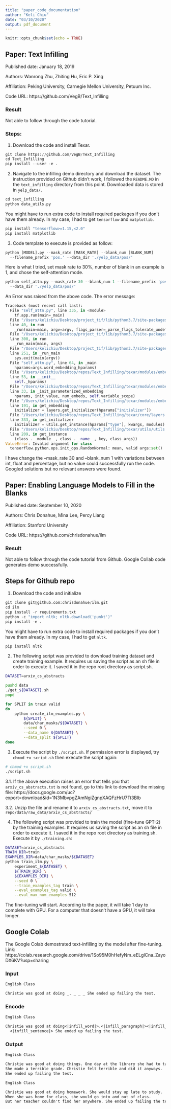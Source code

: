 ```yaml
---
title: "paper_code_documentation"
author: "Keli Chiu"
date: "03/10/2020"
output: pdf_document
---
```


```r
knitr::opts_chunk$set(echo = TRUE)
```

## Paper: Text Infilling

Published date: January 18, 2019

Authors: Wanrong Zhu, Zhiting Hu, Eric P. Xing 

Affiliation: Peking University, Carnegie Mellon University, Petuum Inc. 

Code URL: https://github.com/VegB/Text_Infilling

### Result

Not able to follow through the code tutorial.

### Steps:

1. Download the code and install Texar.

``` python
git clone https://github.com/VegB/Text_Infilling
cd Text_Infilling
pip install --user -e .    
```

2. Navigate to the infilling demo directory and download the dataset. The instruction provided on Github didn't work, I followed the `README.MD` in the `text_infilling` directory from this point. Downloaded data is stored in `yelp_data/`.

``` python
cd text_infilling
python data_utils.py
```

You might have to run extra code to install required packages if you don't have them already. In my case, I had to get `tensorflow` and `matplotlib`.

``` python
pip install "tensorflow>=1.15,<2.0" 
pip install matplotlib
```

3. Code template to execute is provided as follow:

``` python
python [MODEL].py --mask_rate [MASK_RATE] --blank_num [BLANK_NUM] 
  --filename_prefix 'pos.' --data_dir './yelp_data/pos/'
```

Here is what I tried, set mask rate to 30%, number of blank in an example is 1, and chose the self-attention mode.

``` python
python self_attn.py --mask_rate 30 --blank_num 1 --filename_prefix 'pos.' 
  --data_dir './yelp_data/pos/'
```

An Error was raised from the above code. The error message:

``` python
Traceback (most recent call last):
  File "self_attn.py", line 335, in <module>
    tf.app.run(main=_main)
  File "/Users/kelichiu/Desktop/project_tif/lib/python3.7/site-packages/tensorflow_core/python/platform/app.py", 
  line 40, in run
    _run(main=main, argv=argv, flags_parser=_parse_flags_tolerate_undef)
  File "/Users/kelichiu/Desktop/project_tif/lib/python3.7/site-packages/absl/app.py", 
  line 300, in run
    _run_main(main, args)
  File "/Users/kelichiu/Desktop/project_tif/lib/python3.7/site-packages/absl/app.py", 
  line 251, in _run_main
    sys.exit(main(argv))
  File "self_attn.py", line 64, in _main
    hparams=args.word_embedding_hparams)
  File "/Users/kelichiu/Desktop/repos/Text_Infilling/texar/modules/embedders/embedders.py", 
  line 53, in __init__
    self._hparams)
  File "/Users/kelichiu/Desktop/repos/Text_Infilling/texar/modules/embedders/embedder_base.py", 
  line 33, in _init_parameterized_embedding
    hparams, init_value, num_embeds, self.variable_scope)
  File "/Users/kelichiu/Desktop/repos/Text_Infilling/texar/modules/embedders/embedder_utils.py", 
  line 191, in get_embedding
    initializer = layers.get_initializer(hparams["initializer"])
  File "/Users/kelichiu/Desktop/repos/Text_Infilling/texar/core/layers.py", 
  line 333, in get_initializer
    initializer = utils.get_instance(hparams["type"], kwargs, modules)
  File "/Users/kelichiu/Desktop/repos/Text_Infilling/texar/utils/utils.py", 
  line 209, in get_instance
    (class_.__module__, class_.__name__, key, class_args))
ValueError: Invalid argument for class 
  tensorflow.python.ops.init_ops.RandomNormal: mean, valid args:set()
```

I have change the --mask_rate 30 and --blank_num 1 with variations between int, float and percentage, but no value could successfully run the code. Googled solutions but no relevant answers were found.

## Paper: Enabling Language Models to Fill in the Blanks

Published date: September 10, 2020

Authors: Chris Donahue, Mina Lee, Percy Liang

Affiliation: Stanford University

Code URL: https://github.com/chrisdonahue/ilm

### Result

Not able to follow through the code tutorial from Github. Google Collab code generates demo successfully.

## Steps for Github repo

1. Download the code and initialize

``` python
git clone git@github.com:chrisdonahue/ilm.git
cd ilm
pip install -r requirements.txt
python -c "import nltk; nltk.download('punkt')"
pip install -e .
``` 

You might have to run extra code to install required packages if you don't have them already. In my case, I had to get `nltk`.

``` python
pip install nltk
``` 

2. The following script was provided to download training dataset and create training example. It requires us saving the script as an sh file in order to execute it. I saved it in the repo root directory as script.sh. 

``` sh
DATASET=arxiv_cs_abstracts

pushd data
./get_${DATASET}.sh
popd

for SPLIT in train valid
do
	python create_ilm_examples.py \
		${SPLIT} \
		data/char_masks/${DATASET} \
		--seed 0 \
		--data_name ${DATASET} \
		--data_split ${SPLIT}
done
``` 

3. Execute the script by `./script.sh`. If permission error is displayed, try  `chmod +x script.sh` then execute the script again:

``` sh
# chmod +x script.sh
./script.sh
```

3.1. If the above execution raises an error that tells you that `arxiv_cs_abstracts.txt` is not found, go to this link to download the missing file: https://docs.google.com/uc?export=download&id=1N3MbvpgZAmNgiZgnpXAQFzHrU7Tt3Blb

3.2. Unzip the file and rename it to `arxiv_cs_abstracts.txt`, move it to `repo/data/raw_data/arxiv_cs_abstracts/`
 
4. The following script was provided to train the model (fine-tune GPT-2) by the training examples. It requires us saving the script as an sh file in order to execute it. I saved it in the repo root directory as training.sh. Execute it by `./training.sh`:

``` sh
DATASET=arxiv_cs_abstracts
TRAIN_DIR=train
EXAMPLES_DIR=data/char_masks/${DATASET}
python train_ilm.py \
	experiment_${DATASET} \
	${TRAIN_DIR} \
	${EXAMPLES_DIR} \
	--seed 0 \
	--train_examples_tag train \
	--eval_examples_tag valid \
	--eval_max_num_examples 512
``` 

The fine-tuning will start. According to the paper, it will take 1 day to complete with GPU. For a computer that doesn't have a GPU, it will take longer.

## Google Colab

The Google Colab demostrated text-infilling by the model after fine-tuning.
Link: https://colab.research.google.com/drive/1So95M0hHefyNm_eELglCna_ZayoDX6KV?usp=sharing

### Input

``` txt
English Class

Christie was good at doing _. _ _ _ She ended up failing the test.
```

### Encode

``` txt
English Class

Christie was good at doing<|infill_word|>.<|infill_paragraph|><|infill_sentence|>
  <|infill_sentence|> She ended up failing the test.
```

### Output

``` txt
English Class

Christie was good at doing things. One day at the library she had to take a math test. 
She made a terrible grade. Christie felt terrible and did it anyways. 
She ended up failing the test.

English Class

Christie was good at doing homework. She would stay up late to study. 
When she was home for class, she would go into and out of class. 
But her teacher couldn't find her anywhere. She ended up failing the test.
```

